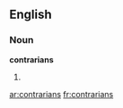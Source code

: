 ==English==

===Noun===
'''contrarians'''

# {{plural of|[[contrarian]]}}

[[ar:contrarians]]
[[fr:contrarians]]